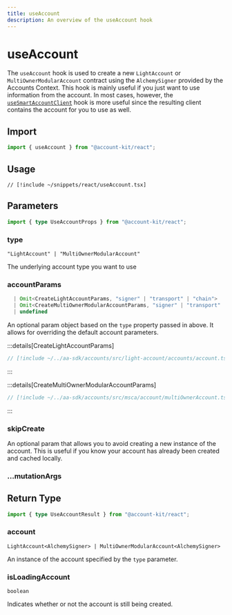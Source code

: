 ```yaml
---
title: useAccount
description: An overview of the useAccount hook
---
```


# useAccount

The `useAccount` hook is used to create a new `LightAccount` or `MultiOwnerModularAccount` contract using the `AlchemySigner` provided by the Accounts Context. This hook is mainly useful if you just want to use information from the account. In most cases, however, the [`useSmartAccountClient`](/react/useSmartAccountClient) hook is more useful since the resulting client contains the account for you to use as well.

## Import

```ts
import { useAccount } from "@account-kit/react";
```

## Usage

```tsx [useAccount.tsx]
// [!include ~/snippets/react/useAccount.tsx]
```

## Parameters

```ts
import { type UseAccountProps } from "@account-kit/react";
```

### type

`"LightAccount" | "MultiOwnerModularAccount"`

The underlying account type you want to use

### accountParams

```ts
  | Omit<CreateLightAccountParams, "signer" | "transport" | "chain">
  | Omit<CreateMultiOwnerModularAccountParams, "signer" | "transport" | "chain">
  | undefined
```

An optional param object based on the `type` property passed in above. It allows for overriding the default account parameters.

:::details[CreateLightAccountParams]

```ts [types.ts]
// [!include ~/../aa-sdk/accounts/src/light-account/accounts/account.ts:createlightaccountparams]
```

:::

:::details[CreateMultiOwnerModularAccountParams]

```ts [types.ts]
// [!include ~/../aa-sdk/accounts/src/msca/account/multiOwnerAccount.ts:CreateMultiOwnerModularAccountParams]
```

:::

### skipCreate

An optional param that allows you to avoid creating a new instance of the account. This is useful if you know your account has already been created and cached locally.

### ...mutationArgs


<BaseHookMutationArgs />

## Return Type

```ts
import { type UseAccountResult } from "@account-kit/react";
```

### account

`LightAccount<AlchemySigner> | MultiOwnerModularAccount<AlchemySigner>`

An instance of the account specified by the `type` parameter.

### isLoadingAccount

`boolean`

Indicates whether or not the account is still being created.
